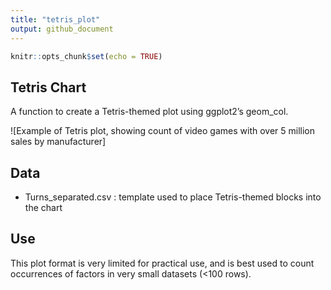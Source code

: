 ```yaml
---
title: "tetris_plot"
output: github_document
---
```


```r
knitr::opts_chunk$set(echo = TRUE)
```

## Tetris Chart

A function to create a Tetris-themed plot using ggplot2's geom_col.

![Example of Tetris plot, showing count of video games with over 5 million sales by manufacturer]

## Data

* Turns_separated.csv : template used to place Tetris-themed blocks into the chart

## Use

This plot format is very limited for practical use, and is best used to count occurrences of factors in very small datasets (<100 rows).
